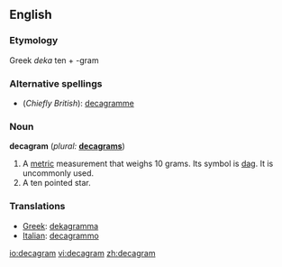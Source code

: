 ==English==

===Etymology===
Greek ''deka'' ten + -gram

===Alternative spellings===
* (''Chiefly British''): [[decagramme]]

===Noun===
'''decagram'''  (''plural:'' '''[[decagrams]]''')
# A [[metric]] measurement that weighs 10 grams.  Its symbol is [[dag]].  It is uncommonly used.
# A ten pointed star.

<!--[[gram]] - [[decagram]] - [[hectogram]]-->

===Translations===
*[[Greek]]: [[dekagramma]]
*[[Italian]]: [[decagrammo]] {{m}}

[[io:decagram]]
[[vi:decagram]]
[[zh:decagram]]